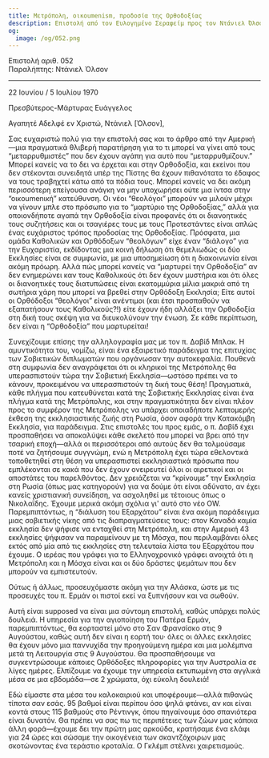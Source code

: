 ```yaml
---
title: Μετρόπολη, οικοumenism, προδοσία της Ορθοδοξίας
description: Επιστολή από τον Ευλογημένο Σεραφείμ προς τον Ντάνιελ Όλσον.
og:
  image: /og/052.png
---
```


<div style={{textAlign:'right', fontFamily:'monospace'}}>Επιστολή αριθ. 052</div>
<div style={{textAlign:'left', fontFamily:'monospace'}}>Παραλήπτης: Ντάνιελ Όλσον</div>

---

22 Ιουνίου / 5 Ιουλίου 1970

Πρεσβύτερος-Μάρτυρας Ευάγγελος

Αγαπητέ Αδελφέ εν Χριστώ, Ντάνιελ [Όλσον],

Σας ευχαριστώ πολύ για την επιστολή σας και το άρθρο από την Αμερική—μια πραγματικά θλιβερή παρατήρηση για το τι μπορεί να γίνει από τους “μεταρρυθμιστές” που δεν έχουν αγάπη για αυτό που “μεταρρυθμίζουν.” Μπορεί κανείς να το δει να έρχεται και στην Ορθοδοξία, και εκείνοι που δεν στέκονται συνειδητά υπέρ της Πίστης θα έχουν πιθανότατα το έδαφος να τους τραβηχτεί κάτω από τα πόδια τους. Μπορεί κανείς να δει ακόμη περισσότερη επείγουσα ανάγκη να μην υποχωρήσει ούτε μια ίντσα στην “οικοumenική” κατεύθυνση. Οι νέοι “θεολόγοι” μπορούν να μιλούν μέχρι να γίνουν μπλε στο πρόσωπο για το “μαρτύριο της Ορθοδοξίας,” αλλά για οποιονδήποτε αγαπά την Ορθοδοξία είναι προφανές ότι οι διανοητικές τους συζητήσεις και οι τσαγιέρες τους με τους Προτεστάντες είναι απλώς ένας ευχάριστος τρόπος προδοσίας της Ορθοδοξίας. Πρόσφατα, μια ομάδα Καθολικών και Ορθόδοξων “θεολόγων” είχε έναν “διάλογο” για την Ευχαριστία, εκδίδοντας μια κοινή δήλωση ότι θεμελιωδώς οι δύο Εκκλησίες είναι σε συμφωνία, με μια υποσημείωση ότι η διακοινωνία είναι ακόμη πρόωρη. Αλλά πώς μπορεί κανείς να “μαρτυρεί την Ορθοδοξία” αν δεν ενημερώνει καν τους Καθολικούς ότι δεν έχουν μυστήρια και ότι όλες οι διανοητικές τους διατυπώσεις είναι εκατομμύρια μίλια μακριά από τη σωτήρια χάρη που μπορεί να βρεθεί στην Ορθόδοξη Εκκλησία; Είτε αυτοί οι Ορθόδοξοι “θεολόγοι” είναι ανέντιμοι (και έτσι προσπαθούν να εξαπατήσουν τους Καθολικούς?!) είτε έχουν ήδη αλλάξει την Ορθοδοξία στη δική τους σκέψη για να διευκολύνουν την ένωση. Σε κάθε περίπτωση, δεν είναι η “Ορθοδοξία” που μαρτυρείται!

Συνεχίζουμε επίσης την αλληλογραφία μας με τον π. Δαβίδ Μπλακ. Η αμυντικότητα του, νομίζω, είναι ένα εξαιρετικό παράδειγμα της επιτυχίας των Σοβιετικών διπλωματών που οργάνωσαν την αυτοκεφαλία. Πουθενά στη συμφωνία δεν αναγράφεται ότι οι κληρικοί της Μετρόπολης θα υπερασπιστούν τώρα την Σοβιετική Εκκλησία—ωστόσο πρέπει να το κάνουν, προκειμένου να υπερασπιστούν τη δική τους θέση! Πραγματικά, κάθε πλήγμα που κατευθύνεται κατά της Σοβιετικής Εκκλησίας είναι ένα πλήγμα κατά της Μετρόπολης, και στην πραγματικότητα δεν είναι πλέον προς το συμφέρον της Μετρόπολης να υπάρχει οποιαδήποτε λεπτομερής έκθεση της εκκλησιαστικής ζωής στη Ρωσία, όσον αφορά την Κατακόμβη Εκκλησία, για παράδειγμα. Στις επιστολές του προς εμάς, ο π. Δαβίδ έχει προσπαθήσει να αποκαλύψει κάθε σκελετό που μπορεί να βρει από την τσαρική εποχή—αλλά οι περισσότεροι από αυτούς δεν θα τολμούσαμε ποτέ να ζητήσουμε συγγνώμη, ενώ η Μετρόπολη έχει τώρα εθελοντικά τοποθετηθεί στη θέση να υπερασπιστεί εκκλησιαστικά πρόσωπα που εμπλέκονται σε κακά που δεν έχουν ονειρευτεί όλοι οι αιρετικοί και οι αποστάτες του παρελθόντος. Δεν χρειάζεται να “κρίνουμε” την Εκκλησία στη Ρωσία (όπως μας κατηγορούν) για να δούμε ότι είναι αδύνατο, αν έχει κανείς χριστιανική συνείδηση, να ασχοληθεί με τέτοιους όπως ο Νικολαΐδης. Έχουμε μερικά ακόμη σχόλια γι' αυτό στο νέο OW. Παρεμπιπτόντως, η “διάλυση του Εξαρχάτου” είναι ένα ακόμη παράδειγμα μιας σοβιετικής νίκης από τις διαπραγματεύσεις τους: στον Καναδά καμία εκκλησία δεν ψήφισε να ενταχθεί στη Μετρόπολη, και στην Αμερική 43 εκκλησίες ψήφισαν να παραμείνουν με τη Μόσχα, που περιλαμβάνει όλες εκτός από μία από τις εκκλησίες στη τελευταία λίστα του Εξαρχάτου που έχουμε. Ο ιερέας που γράφει για το Ελληνοχρονικό γράφει ανοιχτά ότι η Μετρόπολη και η Μόσχα είναι και οι δύο δράστες ψεμάτων που δεν μπορούν να εμπιστευτούν.

Ούτως ή άλλως, προσευχόμαστε ακόμη για την Αλάσκα, ώστε με τις προσευχές του π. Ερμάν οι πιστοί εκεί να ξυπνήσουν και να σωθούν.

Αυτή είναι supposed να είναι μια σύντομη επιστολή, καθώς υπάρχει πολύς δουλειά. Η υπηρεσία για την αγιοποίηση του Πατέρα Ερμάν, παρεμπιπτόντως, θα εορταστεί μόνο στο Σαν Φρανσίσκο στις 9 Αυγούστου, καθώς αυτή δεν είναι η εορτή του· όλες οι άλλες εκκλησίες θα έχουν μόνο μια παννυχίδα την προηγούμενη ημέρα και μια μολέμπνα μετά τη Λειτουργία στις 9 Αυγούστου. Θα προσπαθήσουμε να συγκεντρώσουμε κάποιες Ορθόδοξες πληροφορίες για την Αυστραλία σε λίγες ημέρες. Ελπίζουμε να έχουμε την υπηρεσία εκτυπωμένη στα αγγλικά μέσα σε μια εβδομάδα—σε 2 χρώματα, όχι εύκολη δουλειά!

Εδώ είμαστε στα μέσα του καλοκαιριού και υποφέρουμε—αλλά πιθανώς τίποτα σαν εσάς. 95 βαθμοί είναι περίπου όσο ψηλά φτάνει, αν και είναι κοντά στους 115 βαθμούς στο Ρέντινγκ, όπου πηγαίνουμε όσο σπανιότερα είναι δυνατόν. Θα πρέπει να σας πω τις περιπέτειες των ζώων μας κάποια άλλη φορά—έχουμε δει την πρώτη μας αρκούδα, κρατήσαμε ένα ελάφι για 24 ώρες και σώσαμε την οικογένεια των σκαντζόχοιρων μας σκοτώνοντας ένα τεράστιο κροταλία. Ο Γκλέμπ στέλνει χαιρετισμούς.
